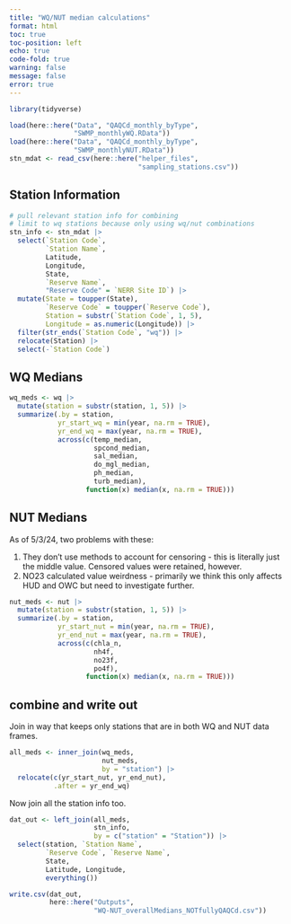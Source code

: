 ```yaml
---
title: "WQ/NUT median calculations"
format: html
toc: true
toc-position: left
echo: true
code-fold: true
warning: false
message: false
error: true
---
```


```r
library(tidyverse)
```

```r
load(here::here("Data", "QAQCd_monthly_byType",
                "SWMP_monthlyWQ.RData"))
load(here::here("Data", "QAQCd_monthly_byType",
                "SWMP_monthlyNUT.RData"))
stn_mdat <- read_csv(here::here("helper_files",
                                "sampling_stations.csv"))
```

## Station Information  

```r
# pull relevant station info for combining
# limit to wq stations because only using wq/nut combinations
stn_info <- stn_mdat |> 
  select(`Station Code`,
         `Station Name`,
         Latitude,
         Longitude,
         State,
         `Reserve Name`,
         "Reserve Code" = `NERR Site ID`) |> 
  mutate(State = toupper(State),
         `Reserve Code` = toupper(`Reserve Code`),
         Station = substr(`Station Code`, 1, 5),
         Longitude = as.numeric(Longitude)) |> 
  filter(str_ends(`Station Code`, "wq")) |> 
  relocate(Station) |> 
  select(-`Station Code`)
```

## WQ Medians  

```r
wq_meds <- wq |> 
  mutate(station = substr(station, 1, 5)) |> 
  summarize(.by = station,
            yr_start_wq = min(year, na.rm = TRUE),
            yr_end_wq = max(year, na.rm = TRUE),
            across(c(temp_median, 
                     spcond_median,
                     sal_median,
                     do_mgl_median,
                     ph_median,
                     turb_median),
                   function(x) median(x, na.rm = TRUE)))
```



## NUT Medians  

As of 5/3/24, two problems with these:  

1.  They don't use methods to account for censoring - this is literally just the middle value. Censored values were retained, however.   
2.  NO23 calculated value weirdness - primarily we think this only affects HUD and OWC but need to investigate further.  

```r
nut_meds <- nut |> 
  mutate(station = substr(station, 1, 5)) |> 
  summarize(.by = station,
            yr_start_nut = min(year, na.rm = TRUE),
            yr_end_nut = max(year, na.rm = TRUE),
            across(c(chla_n, 
                     nh4f,
                     no23f,
                     po4f),
                   function(x) median(x, na.rm = TRUE)))
```



## combine and write out  

Join in way that keeps only stations that are in both WQ and NUT data frames.  

```r
all_meds <- inner_join(wq_meds,
                       nut_meds,
                       by = "station") |> 
  relocate(c(yr_start_nut, yr_end_nut),
           .after = yr_end_wq)
```

Now join all the station info too.  

```r
dat_out <- left_join(all_meds, 
                     stn_info,
                     by = c("station" = "Station")) |> 
  select(station, `Station Name`,
         `Reserve Code`, `Reserve Name`,
         State,
         Latitude, Longitude,
         everything())
```

```r
write.csv(dat_out,
          here::here("Outputs",
                     "WQ-NUT_overallMedians_NOTfullyQAQCd.csv"))
```

